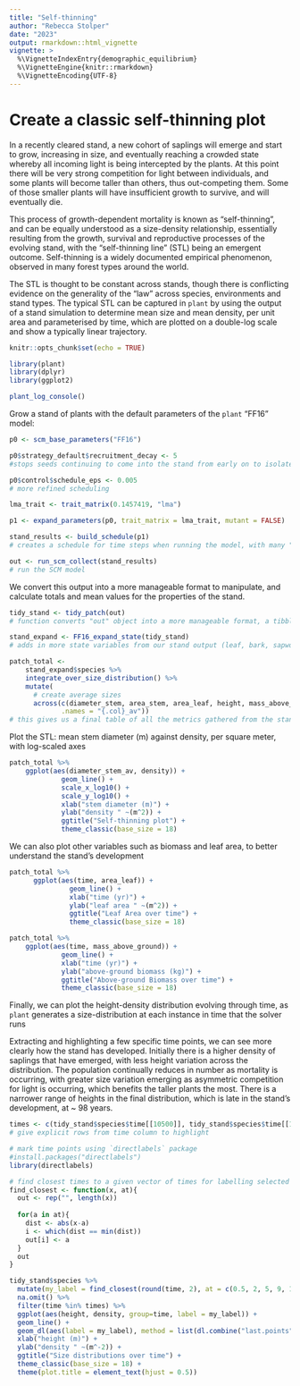 ```yaml
---
title: "Self-thinning"
author: "Rebecca Stolper"
date: "2023"
output: rmarkdown::html_vignette
vignette: >
  %\VignetteIndexEntry{demographic_equilibrium}
  %\VignetteEngine{knitr::rmarkdown}
  %\VignetteEncoding{UTF-8}
---
```


# Create a classic self-thinning plot

In a recently cleared stand, a new cohort of saplings will emerge and start to grow, increasing in size, and eventually reaching a crowded state whereby all incoming light is being intercepted by the plants. At this point there will be very strong competition for light between individuals, and some plants will become taller than others, thus out-competing them. Some of those smaller plants will have insufficient growth to survive, and will eventually die. 

This process of growth-dependent mortality is known as "self-thinning", and can be equally understood as a size-density relationship, essentially resulting from the growth, survival and reproductive processes of the evolving stand, with the "self-thinning line" (STL) being an emergent outcome. Self-thinning is a widely documented empirical phenomenon, observed in many forest types around the world.

The STL is thought to be constant across stands, though there is conflicting evidence on the generality of the "law" across species, environments and stand types. The typical STL can be captured in `plant` by using the output of a stand simulation to determine mean size and mean density, per unit area and parameterised by time, which are plotted on a double-log scale and show a typically linear trajectory.

```r
knitr::opts_chunk$set(echo = TRUE)
```

```r
library(plant)
library(dplyr)
library(ggplot2)
```

```r
plant_log_console()
```

Grow a stand of plants with the default parameters of the `plant` "FF16" model:

```r
p0 <- scm_base_parameters("FF16")

p0$strategy_default$recruitment_decay <- 5
#stops seeds continuing to come into the stand from early on to isolate first "group" of plants that emerges around the same time

p0$control$schedule_eps <- 0.005
# more refined scheduling

lma_trait <- trait_matrix(0.1457419, "lma")

p1 <- expand_parameters(p0, trait_matrix = lma_trait, mutant = FALSE)

stand_results <- build_schedule(p1)
# creates a schedule for time steps when running the model, with many "steps" early on and fewer as the stand ages and doesn't change as rapidly

out <- run_scm_collect(stand_results)
# run the SCM model
```


We convert this output into a more manageable format to manipulate, and calculate totals and mean values for the properties of the stand.

```r
tidy_stand <- tidy_patch(out)
# function converts "out" object into a more manageable format, a tibble with all state variables as separate columns

stand_expand <- FF16_expand_state(tidy_stand)
# adds in more state variables from our stand output (leaf, bark, sapwood, stem properties to name a few)

patch_total <-
    stand_expand$species %>%
    integrate_over_size_distribution() %>%
    mutate(
      # create average sizes
      across(c(diameter_stem, area_stem, area_leaf, height, mass_above_ground), ~.x/density, 
             .names = "{.col}_av"))
# this gives us a final table of all the metrics gathered from the stand, and creates variables of averages calculated for leaf area, stem size (including the mean stem diameter that we need), height & biomass
```

Plot the STL: mean stem diameter (m) against density, per square meter, with log-scaled axes

```r
patch_total %>% 
    ggplot(aes(diameter_stem_av, density)) + 
             geom_line() + 
             scale_x_log10() +
             scale_y_log10() +
             xlab("stem diameter (m)") +
             ylab("density " ~(m^2)) +
             ggtitle("Self-thinning plot") +
             theme_classic(base_size = 18)
```

We can also plot other variables such as biomass and leaf area, to better understand the stand's development

```r
patch_total %>% 
      ggplot(aes(time, area_leaf)) + 
               geom_line() + 
               xlab("time (yr)") +
               ylab("leaf area " ~(m^2)) +
               ggtitle("Leaf Area over time") +
               theme_classic(base_size = 18)

patch_total %>% 
    ggplot(aes(time, mass_above_ground)) + 
             geom_line() + 
             xlab("time (yr)") +
             ylab("above-ground biomass (kg)") +
             ggtitle("Above-ground Biomass over time") +
             theme_classic(base_size = 18)
```

Finally, we can plot the height-density distribution evolving through time, as `plant` generates a size-distribution at each instance in time that the solver runs

Extracting and highlighting a few specific time points, we can see more clearly how the stand has developed. Initially there is a higher density of saplings that have emerged, with less height variation across the distribution. The population continually reduces in number as mortality is occurring, with greater size variation emerging as asymmetric competition for light is occurring, which benefits the taller plants the most. There is a narrower range of heights in the final distribution, which is late in the stand's development, at ~ 98 years.

```r
times <- c(tidy_stand$species$time[[10500]], tidy_stand$species$time[[12000]], tidy_stand$species$time[[13000]], tidy_stand$species$time[[13500]], tidy_stand$species$time[[14000]], tidy_stand$species$time[[15000]], tidy_stand$species$time[[17000]], tidy_stand$species$time[[20000]])
# give explicit rows from time column to highlight

# mark time points using `directlabels` package
#install.packages("directlabels")
library(directlabels)

# find closest times to a given vector of times for labelling selected size distributions
find_closest <- function(x, at){
  out <- rep("", length(x))  
  
  for(a in at){
    dist <- abs(x-a)
    i <- which(dist == min(dist))
    out[i] <- a
  } 
  out
}

tidy_stand$species %>%
  mutate(my_label = find_closest(round(time, 2), at = c(0.5, 2, 5, 9, 14, 28, 56, 98))) %>% 
  na.omit() %>%
  filter(time %in% times) %>% 
  ggplot(aes(height, density, group=time, label = my_label)) +
  geom_line() +
  geom_dl(aes(label = my_label), method = list(dl.combine("last.points"), vjust = -0.5)) +
  xlab("height (m)") +
  ylab("density " ~(m^-2)) +
  ggtitle("Size distributions over time") +
  theme_classic(base_size = 18) +
  theme(plot.title = element_text(hjust = 0.5))
```


